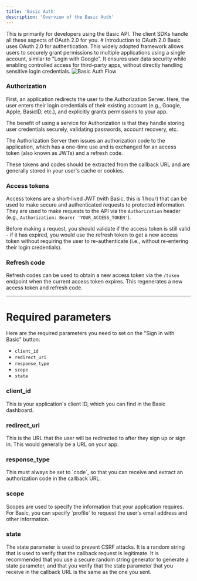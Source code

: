 ```yaml
---
title: 'Basic Auth'
description: 'Overview of the Basic Auth'
---
```

<Note>
    This is primarily for developers using the Basic API. The client SDKs handle all these aspects of OAuth 2.0 for you.
</Note>
# Introduction to OAuth 2.0
Basic uses OAuth 2.0 for authentication. This widely adopted framework allows users to securely grant permissions to multiple applications using a single account, similar to "Login with Google". It ensures user data security while enabling controlled access for third-party apps, without directly handling sensitive login credentials.

<img src="/images/BasicAuthFlow.png" alt="Basic Auth Flow" />

### Authorization
First, an application redirects the user to the Authorization Server. Here, the user enters their login credentials of their existing account (e.g., Google, Apple, BasicID, etc.), and explicitly grants permissions to your app. 

<Note>
    The benefit of using a service for Authorization is that they handle storing user credentials securely, validating passwords, account recovery, etc.
</Note>

The Authorization Server then issues an authorization code to the application, which has a one-time use and is exchanged for an access token <Tooltip tip="JWTs are strings that securely transmit information between parties.">(also known as JWTs)</Tooltip> and a refresh code. 

These tokens and codes should be extracted from the callback URL and are generally stored in your user's cache or cookies.

### Access tokens
Access tokens are a short-lived JWT (with Basic, this is 1 hour) that can be used to make secure and authenticated requests to protected information. They are used to make requests to the API via the `Authorization` header (e.g., `Authorization: Bearer 'YOUR_ACCESS_TOKEN'`). 

Before making a request, you should validate if the access token is still valid - if it has expired, you would use the refresh token to get a new access token without requiring the user to re-authenticate (i.e., without re-entering their login credentials). 

### Refresh code
Refresh codes can be used to obtain a new access token via the `/token` endpoint when the current access token expires. This regenerates a new access token and refresh code.

---
# Required parameters
Here are the required parameters you need to set on the "Sign in with Basic" button:

- `client_id`
- `redirect_uri`
- `response_type`
- `scope`
- `state`
### client_id
<ParamField query="client_id" type="string" required>
    This is your application's client ID, which you can find in the Basic dashboard.
</ParamField>

### redirect_uri
<ParamField query="redirect_uri" type="string" required>
    This is the URL that the user will be redirected to after they sign up or sign in. This would generally be a URL on your app.
</ParamField>

### response_type
<ParamField query="response_type" type="string" default="code" required>
    This must always be set to `code`, so that you can receive and extract an authorization code in the callback URL.
</ParamField>

### scope
<ParamField query="scope" type="string" required>
    Scopes are used to specify the information that your application requires. For Basic, you can specify `profile` to request the user's email address and other information.
</ParamField>

### state
<ParamField query="state" type="string" required>
    The state parameter is used to prevent CSRF attacks. It is a random string that is used to verify that the callback request is legitimate. It is recommended that you use a secure random string generator to generate a state parameter, and that you verify that the state parameter that you receive in the callback URL is the same as the one you sent.
</ParamField>